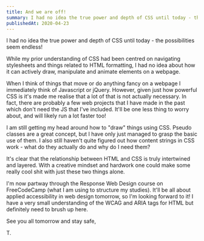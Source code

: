 ```yaml
---
title: And we are off!
summary: I had no idea the true power and depth of CSS until today - the possibilities seem endless!
publishedAt: 2020-04-23
---
```


I had no idea the true power and depth of CSS until today - the possibilities seem endless!

While my prior understanding of CSS had been centred on navigating stylesheets and things related to HTML formatting, I had no idea about how it can actively draw, manipulate and animate elements on a webpage.

When I think of things that move or do anything fancy on a webpage I immediately think of Javascript or jQuery. However, given just how powerful CSS is it's made me realise that a lot of that is not actually necessary. In fact, there are probably a few web projects that I have made in the past which don't need the JS that I've included. It'll be one less thing to worry about, and will likely run a lot faster too!

I am still getting my head around how to "draw" things using CSS. Pseudo classes are a great concept, but I have only just managed to grasp the basic use of them. I also still haven't quite figured out how content strings in CSS work - what do they actually do and why do I need them?

It's clear that the relationship between HTML and CSS is truly intertwined and layered. With a creative mindset and hardwork one could make some really cool shit with just these two things alone.

I'm now partway through the Response Web Design course on FreeCodeCamp (what I am using to structure my studies). It'll be all about applied accessibility in web design tomorrow, so I'm looking forward to it! I have a very small understanding of the WCAG and ARIA tags for HTML but definitely need to brush up here.

See you all tomorrow and stay safe,

T.

